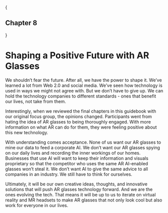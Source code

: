 
{<h2 className={styles.centerText}>Chapter 8</h2>}

# Shaping a Positive Future with AR Glasses

We shouldn’t fear the future. After all, we have the power to shape it. We’ve learned a lot from Web 2.0 and social media. We’ve seen how technology is used in ways we might not agree with. But we don’t have to give up. We can hold the technology companies to different standards - ones that benefit our lives, not take from them. 

Interestingly, when we reviewed the final chapters in this guidebook with our original focus group, the opinions changed. Participants went from hating the idea of AR glasses to being thoroughly engaged. With more information on what AR can do for them, they were feeling positive about this new technology.

With understanding comes acceptance. None of us want our AR glasses to mine our data to feed a corporate AI. We don’t want our AR glasses spying on our daily lives and recording the inner workings of our homes. Businesses that use AI will want to keep their information and visuals proprietary so that the competitor who uses the same AR AI-enabled glasses won’t steal it. We don’t want AI to give the same advice to all companies in an industry. We still have to think for ourselves. 

Ultimately, it will be our own creative ideas, thoughts, and innovative solutions that will push AR glasses technology forward. And we are the ones evolving the tech. That means it will be up to us to iterate on virtual reality and MR headsets to make AR glasses that not only look cool but also work for everyone in our lives. 
